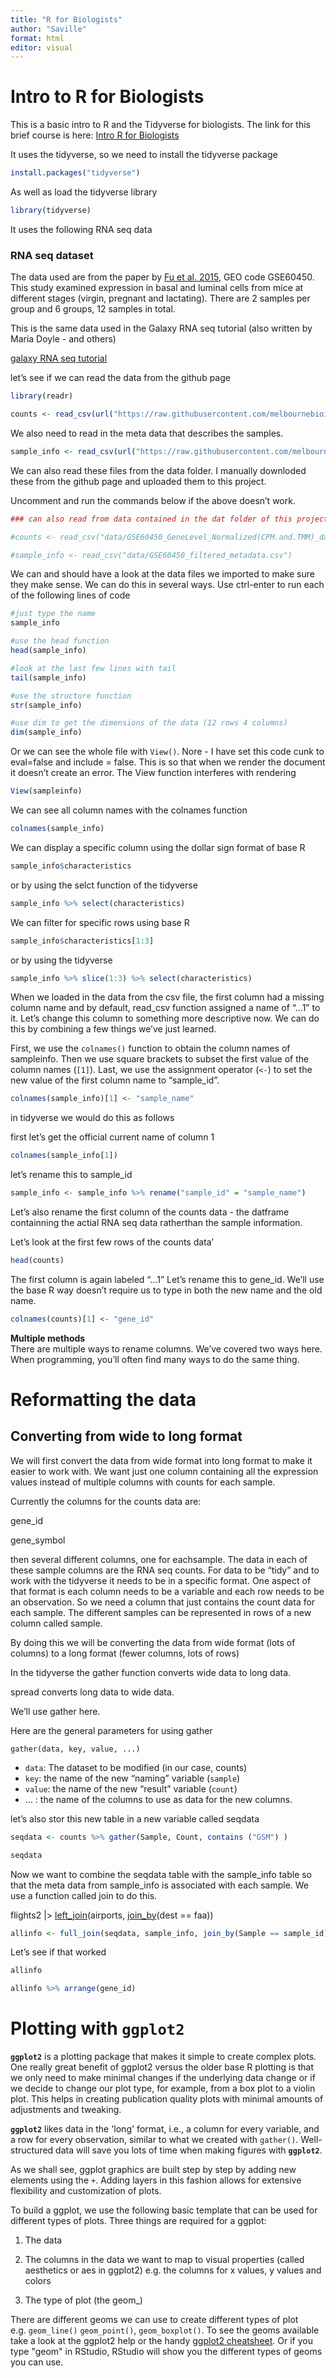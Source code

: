 ```yaml
---
title: "R for Biologists"
author: "Saville"
format: html
editor: visual
---
```


# Intro to R for Biologists

This is a basic intro to R and the Tidyverse for biologists. The link for this brief course is here: [Intro R for Biologists](https://melbournebioinformatics.github.io/r-intro-biologists/intro_r_biologists.html)

It uses the tidyverse, so we need to install the tidyverse package

```r
install.packages("tidyverse")
```

As well as load the tidyverse library

```r
library(tidyverse)
```

It uses the following RNA seq data

### RNA seq dataset

The data used are from the paper by [Fu et al. 2015](https://www.ncbi.nlm.nih.gov/pubmed/25730472), GEO code GSE60450. This study examined expression in basal and luminal cells from mice at different stages (virgin, pregnant and lactating). There are 2 samples per group and 6 groups, 12 samples in total.

This is the same data used in the Galaxy RNA seq tutorial (also written by Maria Doyle - and others)

[galaxy RNA seq tutorial](https://training.galaxyproject.org/training-material/topics/transcriptomics/tutorials/rna-seq-reads-to-counts/tutorial.html)

let's see if we can read the data from the github page

```r
library(readr)
```

```r
counts <- read_csv(url("https://raw.githubusercontent.com/melbournebioinformatics/r-intro-biologists/master/data/GSE60450_GeneLevel_Normalized(CPM.and.TMM)_data.csv"))
```

We also need to read in the meta data that describes the samples.

```r
sample_info <- read_csv(url("https://raw.githubusercontent.com/melbournebioinformatics/r-intro-biologists/master/data/GSE60450_filtered_metadata.csv"))
```

We can also read these files from the data folder. I manually downloded these from the github page and uploaded them to this project.

Uncomment and run the commands below if the above doesn't work.

```r
### can also read from data contained in the dat folder of this project.  Uncomment the two lines below to import the data locally

#counts <- read_csv("data/GSE60450_GeneLevel_Normalized(CPM.and.TMM)_data.csv")

#sample_info <- read_csv("data/GSE60450_filtered_metadata.csv")

```

We can and should have a look at the data files we imported to make sure they make sense. We can do this in several ways. Use ctrl-enter to run each of the following lines of code

```r
#just type the name
sample_info

#use the head function
head(sample_info)

#look at the last few lines with tail
tail(sample_info)

#use the structure function
str(sample_info)

#use dim to get the dimensions of the data (12 rows 4 columns)
dim(sample_info)
```

Or we can see the whole file with `View()`. Nore - I have set this code cunk to eval=false and include = false. This is so that when we render the document it doesn't create an error. The View function interferes with rendering

```r
View(sampleinfo)
```

We can see all column names with the colnames function

```r
colnames(sample_info)
```

We can display a specific column using the dollar sign format of base R

```r
sample_info$characteristics
```

or by using the selct function of the tidyverse

```r
sample_info %>% select(characteristics)
```

We can filter for specific rows using base R

```r
sample_info$characteristics[1:3]

```

or by using the tidyverse

```r
sample_info %>% slice(1:3) %>% select(characteristics)
```

When we loaded in the data from the csv file, the first column had a missing column name and by default, read_csv function assigned a name of "\...1" to it. Let's change this column to something more descriptive now. We can do this by combining a few things we've just learned.

First, we use the `colnames()` function to obtain the column names of sampleinfo. Then we use square brackets to subset the first value of the column names (`[1]`). Last, we use the assignment operator (`<-`) to set the new value of the first column name to "sample_id".

```r
colnames(sample_info)[1] <- "sample_name"
```

in tidyverse we would do this as follows

first let's get the official current name of column 1

```r
colnames(sample_info[1])
```

let's rename this to sample_id

```r
sample_info <- sample_info %>% rename("sample_id" = "sample_name")
```

Let's also rename the first column of the counts data - the datframe containning the actial RNA seq data ratherthan the sample information.

Let's look at the first few rows of the counts data'

```r
head(counts)
```

The first column is again labeled "...1" Let's rename this to gene_id. We'll use the base R way doesn't require us to type in both the new name and the old name.

```r
colnames(counts)[1] <- "gene_id"

```

**Multiple methods**\
There are multiple ways to rename columns. We've covered two ways here. When programming, you'll often find many ways to do the same thing.

# **Reformatting the data**

## **Converting from wide to long format**

We will first convert the data from wide format into long format to make it easier to work with. We want just one column containing all the expression values instead of multiple columns with counts for each sample.

Currently the columns for the counts data are:

gene_id

gene_symbol

then several different columns, one for eachsample. The data in each of these sample columns are the RNA seq counts. For data to be "tidy" and to work with the tidyverse it needs to be in a specific format. One aspect of that format is each column needs to be a variable and each row needs to be an observation. So we need a column that just contains the count data for each sample. The different samples can be represented in rows of a new column called sample.

By doing this we will be converting the data from wide format (lots of columns) to a long format (fewer columns, lots of rows)

In the tidyverse the gather function converts wide data to long data.

spread converts long data to wide data.

We'll use gather here.

Here are the general parameters for using gather

`gather(data, key, value, ...)`

-   `data`: The dataset to be modified (in our case, counts)
-   `key`: the name of the new "naming" variable (`sample`)
-   `value`: the name of the new "result" variable (`count`)
-   ... : the name of the columns to use as data for the new columns.

let's also stor this new table in a new variable called seqdata

```r
seqdata <- counts %>% gather(Sample, Count, contains ("GSM") )
```

```r
seqdata
```

Now we want to combine the seqdata table with the sample_info table so that the meta data from sample_info is associated with each sample. We use a function called join to do this.

flights2 \|\> [left_join](https://dplyr.tidyverse.org/reference/mutate-joins.html)(airports, [join_by](https://dplyr.tidyverse.org/reference/join_by.html)(dest == faa))

```r
allinfo <- full_join(seqdata, sample_info, join_by(Sample == sample_id))
```

Let's see if that worked

```r
allinfo
```

```r
allinfo %>% arrange(gene_id)
```

# **Plotting with `ggplot2`**

**`ggplot2`** is a plotting package that makes it simple to create complex plots. One really great benefit of ggplot2 versus the older base R plotting is that we only need to make minimal changes if the underlying data change or if we decide to change our plot type, for example, from a box plot to a violin plot. This helps in creating publication quality plots with minimal amounts of adjustments and tweaking.

**`ggplot2`** likes data in the \'long\' format, i.e., a column for every variable, and a row for every observation, similar to what we created with `gather()`. Well-structured data will save you lots of time when making figures with **`ggplot2`**.

As we shall see, ggplot graphics are built step by step by adding new elements using the `+`. Adding layers in this fashion allows for extensive flexibility and customization of plots.

To build a ggplot, we use the following basic template that can be used for different types of plots. Three things are required for a ggplot:

1.  The data

2.  The columns in the data we want to map to visual properties (called aesthetics or aes in ggplot2) e.g. the columns for x values, y values and colors

3.  The type of plot (the geom\_)

There are different geoms we can use to create different types of plot e.g. `geom_line()` `geom_point()`, `geom_boxplot()`. To see the geoms available take a look at the ggplot2 help or the handy [ggplot2 cheatsheet](https://github.com/rstudio/cheatsheets/raw/master/data-visualization-2.1.pdf). Or if you type \"geom\" in RStudio, RStudio will show you the different types of geoms you can use.
